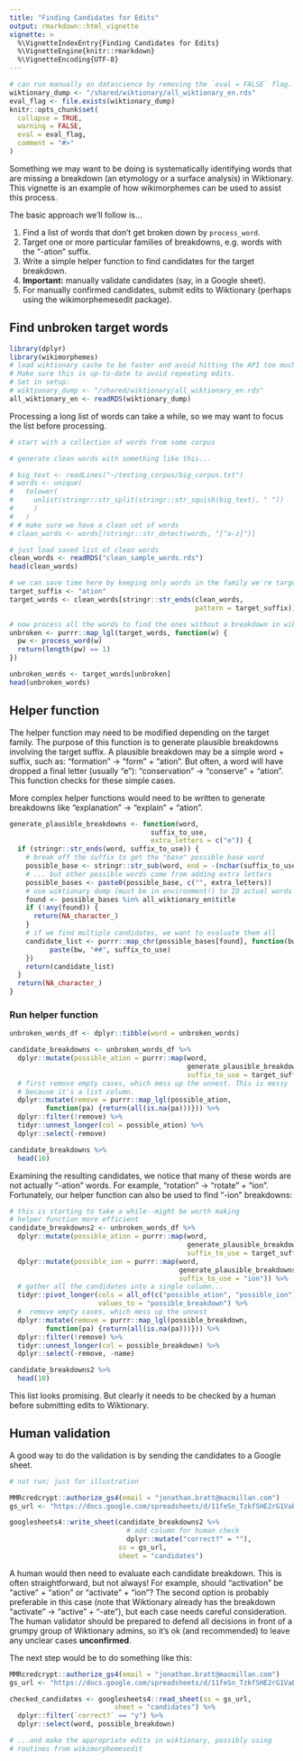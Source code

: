 ```yaml
---
title: "Finding Candidates for Edits"
output: rmarkdown::html_vignette
vignette: >
  %\VignetteIndexEntry{Finding Candidates for Edits}
  %\VignetteEngine{knitr::rmarkdown}
  %\VignetteEncoding{UTF-8}
---
```


```r
# can run manually on datascience by removing the `eval = FALSE` flag.
wiktionary_dump <- "/shared/wiktionary/all_wiktionary_en.rds"
eval_flag <- file.exists(wiktionary_dump)
knitr::opts_chunk$set(
  collapse = TRUE,
  warning = FALSE,
  eval = eval_flag,
  comment = "#>"
)
```

Something we may want to be doing is systematically identifying words that are
missing a breakdown (an etymology or a surface analysis) in Wiktionary. This
vignette is an example of how wikimorphemes can be used to assist this process.

The basic approach we'll follow is...

1. Find a list of words that don't get broken down by `process_word`.
2. Target one or more particular families of breakdowns, e.g. words with the 
"-ation" suffix.
3. Write a simple helper function to find candidates for the target breakdown.
4. **Important:** manually validate candidates (say, in a Google sheet).
5. For manually confirmed candidates, submit edits to Wiktionary (perhaps using
the wikimorphemesedit package).

## Find unbroken target words

```r
library(dplyr)
library(wikimorphemes)
# load wiktionary cache to be faster and avoid hitting the API too much.
# Make sure this is up-to-date to avoid repeating edits.
# Set in setup:
# wiktionary_dump <- "/shared/wiktionary/all_wiktionary_en.rds"
all_wiktionary_en <- readRDS(wiktionary_dump)
```

Processing a long list of words can take a while, so we may want to focus the 
list before processing.

```r
# start with a collection of words from some corpus

# generate clean words with something like this...

# big_text <- readLines("~/testing_corpus/big_corpus.txt")
# words <- unique(
#   tolower(
#     unlist(stringr::str_split(stringr::str_squish(big_text), " "))
#     )
#   )
# # make sure we have a clean set of words
# clean_words <- words[!stringr::str_detect(words, "[^a-z]")]

# just load saved list of clean words
clean_words <- readRDS("clean_sample_words.rds")
head(clean_words)

# we can save time here by keeping only words in the family we're targeting
target_suffix <- "ation"
target_words <- clean_words[stringr::str_ends(clean_words,
                                              pattern = target_suffix)]

# now process all the words to find the ones without a breakdown in wiktionary
unbroken <- purrr::map_lgl(target_words, function(w) {
  pw <- process_word(w)
  return(length(pw) == 1)
})

unbroken_words <- target_words[unbroken]
head(unbroken_words)
```

## Helper function

The helper function may need to be modified depending on the target family. The
purpose of this function is to generate plausible breakdowns involving the
target suffix. A plausible breakdown may be a simple word + suffix, such as:
"formation" -> "form" + "ation". But often, a word will have dropped a final
letter (usually "e"): "conservation" -> "conserve" + "ation". This function
checks for these simple cases.

More complex helper functions would need to be written to generate breakdowns
like "explanation" -> "explain" + "ation".

```r
generate_plausible_breakdowns <- function(word, 
                                   suffix_to_use, 
                                   extra_letters = c("e")) {
  if (stringr::str_ends(word, suffix_to_use)) {
    # break off the suffix to get the "base" possible base word
    possible_base <- stringr::str_sub(word, end = -(nchar(suffix_to_use) + 1))
    # ... but other possible words come from adding extra letters
    possible_bases <- paste0(possible_base, c("", extra_letters)) 
    # use wiktionary dump (must be in environment!) to ID actual words
    found <- possible_bases %in% all_wiktionary_en$title 
    if (!any(found)) {
      return(NA_character_)
    }
    # if we find multiple candidates, we want to evaluate them all
    candidate_list <- purrr::map_chr(possible_bases[found], function(bw) {
          paste(bw, "##", suffix_to_use)
    })
    return(candidate_list)
  }
  return(NA_character_)
}
```

### Run helper function

```r
unbroken_words_df <- dplyr::tibble(word = unbroken_words)

candidate_breakdowns <- unbroken_words_df %>% 
  dplyr::mutate(possible_ation = purrr::map(word,
                                            generate_plausible_breakdowns,
                                            suffix_to_use = target_suffix)) %>% 
  # first remove empty cases, which mess up the unnest. This is messy
  # because it's a list column.
  dplyr::mutate(remove = purrr::map_lgl(possible_ation, 
         function(pa) {return(all(is.na(pa)))})) %>% 
  dplyr::filter(!remove) %>% 
  tidyr::unnest_longer(col = possible_ation) %>% 
  dplyr::select(-remove) 

candidate_breakdowns %>% 
  head(10) 
```


Examining the resulting candidates, we notice that many of these words are not
actually "-ation" words. For example, "rotation" -> "rotate" + "ion". 
Fortunately, our helper function can also be used to find "-ion" breakdowns:

```r
# this is starting to take a while--might be worth making
# helper function more efficient
candidate_breakdowns2 <- unbroken_words_df %>% 
  dplyr::mutate(possible_ation = purrr::map(word,
                                            generate_plausible_breakdowns,
                                            suffix_to_use = target_suffix)) %>% 
  dplyr::mutate(possible_ion = purrr::map(word,
                                          generate_plausible_breakdowns,
                                          suffix_to_use = "ion")) %>% 
  # gather all the candidates into a single column...
  tidyr::pivot_longer(cols = all_of(c("possible_ation", "possible_ion")), 
                      values_to = "possible_breakdown") %>% 
  #  remove empty cases, which mess up the unnest
  dplyr::mutate(remove = purrr::map_lgl(possible_breakdown, 
         function(pa) {return(all(is.na(pa)))})) %>% 
  dplyr::filter(!remove) %>% 
  tidyr::unnest_longer(col = possible_breakdown) %>% 
  dplyr::select(-remove, -name) 

candidate_breakdowns2 %>% 
  head(10) 
```

This list looks promising. But clearly it needs to be checked by a human
before submitting edits to Wiktionary. 

## Human validation

A good way to do the validation is by sending the candidates to a Google sheet.

```r
# not run; just for illustration

MMRcredcrypt::authorize_gs4(email = "jonathan.bratt@macmillan.com")
gs_url <- "https://docs.google.com/spreadsheets/d/11feSn_TzkfSHE2rG1VaBut8UG-yzezXqAgTcCQtAI0g/"

googlesheets4::write_sheet(candidate_breakdowns2 %>% 
                             # add column for human check
                             dplyr::mutate("correct?" = ""), 
                           ss = gs_url, 
                           sheet = "candidates")
```

A human would then need to evaluate each candidate breakdown. This is often
straightforward, but not always! For example, should "activation" be "active" +
"ation" or "activate" + "ion"? The second option is probably preferable in this
case (note that Wiktionary already has the breakdown "activate" -> "active" +
"-ate"), but each case needs careful consideration. The human validator should
be prepared to defend all decisions in front of a grumpy group of Wiktionary
admins, so it's ok (and recommended) to leave any unclear cases **unconfirmed**.

The next step would be to do something like this:

```r
MMRcredcrypt::authorize_gs4(email = "jonathan.bratt@macmillan.com")
gs_url <- "https://docs.google.com/spreadsheets/d/11feSn_TzkfSHE2rG1VaBut8UG-yzezXqAgTcCQtAI0g/"

checked_candidates <- googlesheets4::read_sheet(ss = gs_url,
                          sheet = "candidates") %>% 
  dplyr::filter(`correct?` == "y") %>% 
  dplyr::select(word, possible_breakdown)

# ...and make the appropriate edits in wiktionary, possibly using
# routines from wikimorphemesedit
```

